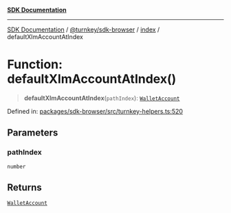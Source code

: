 [**SDK Documentation**](../../../../README.mdx)

***

[SDK Documentation](../../../../packages.mdx) / [@turnkey/sdk-browser](../../README.mdx) / [index](../README.mdx) / defaultXlmAccountAtIndex

# Function: defaultXlmAccountAtIndex()

> **defaultXlmAccountAtIndex**(`pathIndex`): [`WalletAccount`](../interfaces/WalletAccount.mdx)

Defined in: [packages/sdk-browser/src/turnkey-helpers.ts:520](https://github.com/tkhq/sdk/blob/078f5423e923fbd1d7fd39440402d7f01d09c3d0/packages/sdk-browser/src/turnkey-helpers.ts#L520)

## Parameters

### pathIndex

`number`

## Returns

[`WalletAccount`](../interfaces/WalletAccount.mdx)
